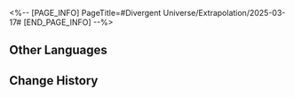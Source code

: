 <%-- [PAGE_INFO]
PageTitle=#Divergent Universe/Extrapolation/2025-03-17#
[END_PAGE_INFO] --%>
{{Event
|name              = Cyclical Extrapolation: Moments of Reverie
|image             = Event Cyclical Extrapolation Moments of Reverie.png
|type              = Cyclical Extrapolation
|time_known        = yes
|time_start        = 2025-03-17 04:00:00
|time_end          = 2025-03-24 03:59:59
}}

{{Cyclical Extrapolation
|curios     = Carnival's Tail; Fruit of Whispered Wisdom
|equations  = 
|trailblaze = 
|rewards    = Relic Remains*30; Lost Crystal*3
|boss_1_1   = Stormbringer; Disciples of Sanctus Medicus: Shape Shifter; Senior Staff: Team Leader; Dreamjolt Troupe's Sweet Gorilla; "Past Confined and Caged"
|boss_1_2   = Automaton Grizzly (Bug); Frigid Prowler (Bug); Disciples of Sanctus Medicus: Shape Shifter (Bug); Aurumaton Gatekeeper (Bug); Senior Staff: Team Leader (Bug); Dreamjolt Troupe's Beyond Overcooked (Bug); Dreamjolt Troupe's Sweet Gorilla (Bug); "Past Confined and Caged" (Bug); Memory Zone Meme "Shell of Faded Rage" (Bug); Howling Casket (Bug); Furiae Praetor (Bug)
|boss_2_1   = Voidranger: Trampler (Bug); Disciples of Sanctus Medicus: Shape Shifter (Bug); Senior Staff: Team Leader (Bug); Dreamjolt Troupe's Sweet Gorilla (Bug); "Past Confined and Caged" (Bug)
|boss_2_2   = Svarog (Complete); Abundant Ebon Deer (Complete); Swarm: True Sting (Complete); Argenti (Complete)
|boss_3     = Wonder Forest's Banacademic Office Staff (Complete)
|rules      = Obtain this week's Preset Constructs upon entering the First Plane
}}

==Other Languages==
{{Other Languages
|en   = Cyclical Extrapolation: Moments of Reverie
|zhs  = 周期演算：沉醉有时
|zht  = 週期演算：沉醉有時
|ja   = 周期演算：陶酔の刻
|ko   = 주기 연산: 도취의 순간
|es   = Cálculo periódico: Momento de ensoñación
|fr   = Calcul cyclique&nbsp;: Moment de rêverie
|ru   = Цикличное вычисление: Время грёз
|th   = การคำนวณแบบรอบ: ช่วงเวลาเมามาย
|vi   = Ngoại Suy Chu Kỳ: Đắm Chìm
|de   = Zyklische Berechnung: Momente des Rausches
|id   = Kalkulasi Siklus: Momen-Momen Terlena
|pt   = Extrapolação Cíclica: Momentos de Devaneio
}}

==Change History==
{{Change History|3.1}}